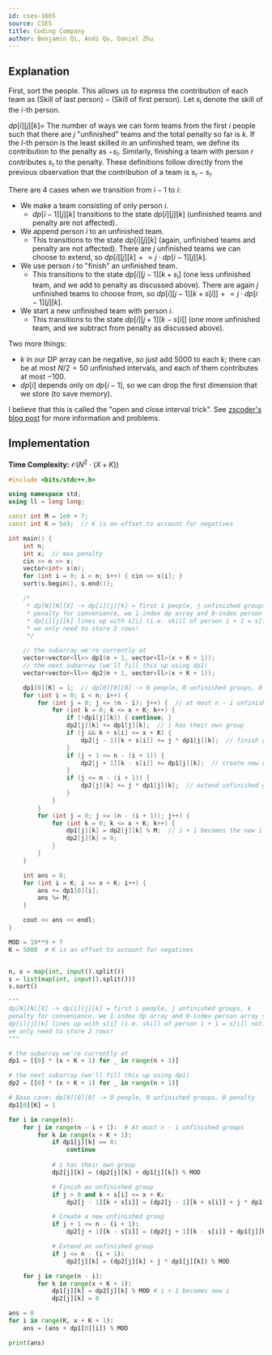 ```yaml
---
id: cses-1665
source: CSES
title: Coding Company
author: Benjamin Qi, Andi Qu, Daniel Zhu
---
```


## Explanation

First, sort the people. This allows us to express the contribution of each team
as $(\text{Skill of last person}) - (\text{Skill of first person})$. Let $s_i$
denote the skill of the $i$-th person.

$dp[i][j][k] =$ The number of ways we can form teams from the first $i$ people
such that there are $j$ "unfinished" teams and the total penalty so far is $k$. If the $l$-th person is the least skilled in an unfinished team, we define its contribution to the penalty as $-s_l$. Similarly, finishing a team with person $r$ contributes $s_r$ to the penalty. These definitions follow directly from the previous observation that the contribution of a team is $s_r - s_l$.

There are 4 cases when we transition from $i - 1$ to $i$:

- We make a team consisting of only person $i$.
  - $dp[i - 1][j][k]$ transitions to the state $dp[i][j][k]$ (unfinished teams and penalty are not affected).
- We append person $i$ to an unfinished team.
  - This transitions to the state $dp[i][j][k]$ (again, unfinished teams and penalty are not affected). There are $j$ unfinished teams we can choose to extend, so $dp[i][j][k] \mathrel{+}= j \cdot dp[i - 1][j][k]$.
- We use person $i$ to "finish" an unfinished team.
  - This transitions to the state $dp[i][j - 1][k + s_i]$ (one less unfinished team, and we add to penalty as discussed above). There are again $j$ unfinished teams to choose from, so $dp[i][j - 1][k + s[i]] \mathrel{+}= j \cdot dp[i - 1][j][k]$.
- We start a new unfinished team with person $i$.
  - This transitions to the state $dp[i][j + 1][k - s[i]]$ (one more unfinished team, and we subtract from penalty as discussed above).

Two more things:

- $k$ in our DP array can be negative, so just add 5000 to each $k$; there can be at most $N/2 = 50$ unfinished intervals, and each of them contributes at most $-100$.
- $dp[i]$ depends only on $dp[i - 1]$, so we can drop the first dimension that
  we store (to save memory).

I believe that this is called the "open and close interval trick". See
[zscoder's blog post](https://codeforces.com/blog/entry/47764) for more
information and problems.

## Implementation

**Time Complexity:** $\mathcal{O}(N^2 \cdot (X + K))$

<LanguageSection>
<CPPSection>

```cpp
#include <bits/stdc++.h>

using namespace std;
using ll = long long;

const int M = 1e9 + 7;
const int K = 5e3;  // K is an offset to account for negatives

int main() {
	int n;
	int x;  // max penalty
	cin >> n >> x;
	vector<int> s(n);
	for (int i = 0; i < n; i++) { cin >> s[i]; }
	sort(s.begin(), s.end());

	/*
	 * dp[N][N][X] -> dp[i][j][k] = first i people, j unfinished groups, k
	 * penalty for convenience, we 1-index dp array and 0-index person array so
	 * dp[i][j][k] lines up with s[i] (i.e. skill of person i + 1 = s[i]) notice
	 * we only need to store 2 rows!
	 */

	// the subarray we're currently at
	vector<vector<ll>> dp1(n + 1, vector<ll>(x + K + 1));
	// the next subarray (we'll fill this up using dp1)
	vector<vector<ll>> dp2(n + 1, vector<ll>(x + K + 1));

	dp1[0][K] = 1;  // dp[0][0][0] -> 0 people, 0 unfinished groups, 0 penalty
	for (int i = 0; i < n; i++) {
		for (int j = 0; j <= (n - i); j++) {  // at most n - i unfinished groups
			for (int k = 0; k <= x + K; k++) {
				if (!dp1[j][k]) { continue; }
				dp2[j][k] += dp1[j][k];  // i has their own group
				if (j && k + s[i] <= x + K) {
					dp2[j - 1][k + s[i]] += j * dp1[j][k];  // finish group
				}
				if (j + 1 <= n - (i + 1)) {
					dp2[j + 1][k - s[i]] += dp1[j][k];  // create new unfinished group
				}
				if (j <= n - (i + 1)) {
					dp2[j][k] += j * dp1[j][k];  // extend unfinished group
				}
			}
		}
		for (int j = 0; j <= (n - (i + 1)); j++) {
			for (int k = 0; k <= x + K; k++) {
				dp1[j][k] = dp2[j][k] % M;  // i + 1 becomes the new i
				dp2[j][k] = 0;
			}
		}
	}

	int ans = 0;
	for (int i = K; i <= x + K; i++) {
		ans += dp1[0][i];
		ans %= M;
	}

	cout << ans << endl;
}
```

</CPPSection>
<PySection>

```py
MOD = 10**9 + 7
K = 5000  # K is an offset to account for negatives


n, x = map(int, input().split())
s = list(map(int, input().split()))
s.sort()

"""
dp[N][N][X] -> dp[i][j][k] = first i people, j unfinished groups, k
penalty for convenience, we 1-index dp array and 0-index person array so
dp[i][j][k] lines up with s[i] (i.e. skill of person i + 1 = s[i]) notice
we only need to store 2 rows!
"""

# the subarray we're currently at
dp1 = [[0] * (x + K + 1) for _ in range(n + 1)]

# the next subarray (we'll fill this up using dp1)
dp2 = [[0] * (x + K + 1) for _ in range(n + 1)]

# Base case: dp[0][0][0] -> 0 people, 0 unfinished groups, 0 penalty
dp1[0][K] = 1

for i in range(n):
    for j in range(n - i + 1):  # At most n - i unfinished groups
        for k in range(x + K + 1):
            if dp1[j][k] == 0:
                continue
            
            # i has their own group
            dp2[j][k] = (dp2[j][k] + dp1[j][k]) % MOD

            # Finish an unfinished group
            if j > 0 and k + s[i] <= x + K:
                dp2[j - 1][k + s[i]] = (dp2[j - 1][k + s[i]] + j * dp1[j][k]) % MOD

            # Create a new unfinished group
            if j + 1 <= n - (i + 1):
                dp2[j + 1][k - s[i]] = (dp2[j + 1][k - s[i]] + dp1[j][k]) % MOD

            # Extend an unfinished group
            if j <= n - (i + 1):
                dp2[j][k] = (dp2[j][k] + j * dp1[j][k]) % MOD

    for j in range(n - i):
        for k in range(x + K + 1):
            dp1[j][k] = dp2[j][k] % MOD # i + 1 becomes new i
            dp2[j][k] = 0

ans = 0
for i in range(K, x + K + 1):
    ans = (ans + dp1[0][i]) % MOD

print(ans)
```

</PySection>
</LanguageSection>